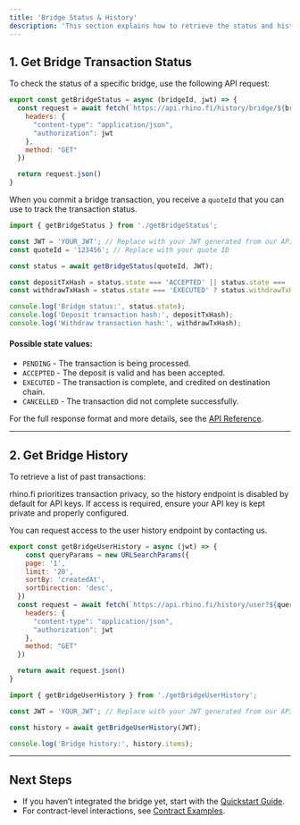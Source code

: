 ```yaml
---
title: 'Bridge Status & History'
description: 'This section explains how to retrieve the status and history of your bridge transactions. You can use these endpoints to monitor transaction progress and confirm successful transfers.'
---
```


## **1. Get Bridge Transaction Status**

To check the status of a specific bridge, use the following API request:

```javascript getBridgeStatus.js
export const getBridgeStatus = async (bridgeId, jwt) => {
  const request = await fetch(`https://api.rhino.fi/history/bridge/${bridgeId}`, {
    headers: {
      "content-type": "application/json",
      "authorization": jwt
    },
    method: "GET"
  })

  return request.json()
}
```

When you commit a bridge transaction, you receive a `quoteId` that you can use to track the transaction status.

```javascript
import { getBridgeStatus } from './getBridgeStatus';

const JWT = 'YOUR_JWT'; // Replace with your JWT generated from our API
const quoteId = '123456'; // Replace with your quote ID

const status = await getBridgeStatus(quoteId, JWT);

const depositTxHash = status.state === 'ACCEPTED' || status.state === 'EXECUTED' ? status.depositTxHash : ''
const withdrawTxHash = status.state === 'EXECUTED' ? status.withdrawTxHash : ''

console.log('Bridge status:', status.state);
console.log('Deposit transaction hash:', depositTxHash);
console.log('Withdraw transaction hash:', withdrawTxHash);
````

#### **Possible state values:**

- `PENDING` - The transaction is being processed.
- `ACCEPTED` - The deposit is valid and has been accepted.
- `EXECUTED` - The transaction is complete, and credited on destination chain.
- `CANCELLED` - The transaction did not complete successfully.

For the full response format and more details, see the [API Reference](/api-reference/history/bridge-history).

---

## **2. Get Bridge History**

To retrieve a list of past transactions:

<Note>
  rhino.fi prioritizes transaction privacy, so the history endpoint is disabled by default for API keys.
  If access is required, ensure your API key is kept private and properly configured.


  You can request access to the user history endpoint by contacting us.
</Note>

```javascript getBridgeUserHistory.js
export const getBridgeUserHistory = async (jwt) => {
    const queryParams = new URLSearchParams({
    page: '1',
    limit: '20',
    sortBy: 'createdAt',
    sortDirection: 'desc',
  })
  const request = await fetch(`https://api.rhino.fi/history/user?${queryParams.toString()}`, {
    headers: {
      "content-type": "application/json",
      "authorization": jwt
    },
    method: "GET"
  })

  return await request.json()
}
```

```javascript
import { getBridgeUserHistory } from './getBridgeUserHistory';

const JWT = 'YOUR_JWT'; // Replace with your JWT generated from our API

const history = await getBridgeUserHistory(JWT);

console.log('Bridge history:', history.items);
````



---

## **Next Steps**

- If you haven’t integrated the bridge yet, start with the [Quickstart Guide](/api/bridge#quickstart).
- For contract-level interactions, see [Contract Examples](/contracts/contract-examples).

